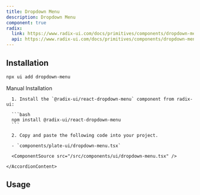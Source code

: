 ```yaml
---
title: Dropdown Menu
description: Dropdown Menu
component: true
radix:
  link: https://www.radix-ui.com/docs/primitives/components/dropdown-menu
  api: https://www.radix-ui.com/docs/primitives/components/dropdown-menu#api-reference
---
```


[//]: # (<ComponentExample src="/src/components/examples/PlaygroundDemo.tsx">)
[//]: # (  <PlaygroundDemo />)
[//]: # (</ComponentExample>)

## Installation

```bash
npx ui add dropdown-menu
```

<Accordion type="single" collapsible>
  <AccordionItem value="manual-installation">
    <AccordionTrigger>Manual Installation</AccordionTrigger>
    <AccordionContent>

      1. Install the `@radix-ui/react-dropdown-menu` component from radix-ui:

      ```bash
      npm install @radix-ui/react-dropdown-menu
      ```

      2. Copy and paste the following code into your project.

      - `components/plate-ui/dropdown-menu.tsx`

      <ComponentSource src="/src/components/ui/dropdown-menu.tsx" />

    </AccordionContent>

  </AccordionItem>
</Accordion>

## Usage

```tsx
```

```tsx
```